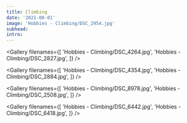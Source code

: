 ```yaml
---
title: Climbing
date: '2021-08-01'
image: 'Hobbies - Climbing/DSC_2954.jpg'
subhead:
intro:
---
```



<Gallery filenames={[
  'Hobbies - Climbing/DSC_4264.jpg',
  'Hobbies - Climbing/DSC_2827.jpg',
]} />

<Photo filename="Hobbies - Climbing/DSC_1642.jpg" />

<Gallery filenames={[
  'Hobbies - Climbing/DSC_4354.jpg',
  'Hobbies - Climbing/DSC_2884.jpg',
]} />

<Photo filename="Hobbies - Climbing/DSC_2963.jpg" />


<Gallery filenames={[
  'Hobbies - Climbing/DSC_8978.jpg',
  'Hobbies - Climbing/DSC_2508.jpg',
]} />

<Photo filename="Hobbies - Climbing/DSC_9209.jpg" />

<Gallery filenames={[
  'Hobbies - Climbing/DSC_6442.jpg',
  'Hobbies - Climbing/DSC_6418.jpg',
]} />

<Photo filename="Hobbies - Climbing/DSC_2554.jpg" />
